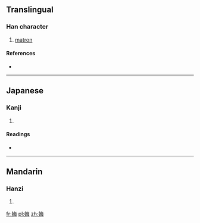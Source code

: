 ==Translingual==

===Han character===
{{Han char|rn=38|rad=女|as=07|sn=10|four=|canj=女人田卜 (VOWY)|ids=⿰[[女]][[每]]}}

# [[matron]]

====References====
* {{Han ref|kx=0262.080|dkj=06296|dj=0528.290|hdz=21052.110|uh=5A12|ud=23058}}

----

==Japanese==

===Kanji===
{{ja-kanji|grade=|rs=女07}}

# {{defn|lang=ja|sort=女07}}

====Readings====
* {{ja-readings|on=[[ぼ]] (bo), [[も]] (mo)|kun=[[うば]] (uba)}}

----

==Mandarin==

===Hanzi===
{{cmn-hanzi|pin=[[wǔ]] ([[wu3]])|wg=wu<sup>3</sup>}}

# {{defn|lang=cmn|sort=女07}}

[[fr:娒]]
[[pl:娒]]
[[zh:娒]]